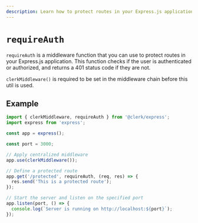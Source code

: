 ```yaml
---
description: Learn how to protect routes in your Express.js application using the `requireAuth` middleware function.
---
```


# `requireAuth`

`requireAuth` is a middleware function that you can use to protect routes in your Express.js application. This function checks if the user is authenticated or authorized, and returns a 401 status code if they are not.

`clerkMiddleware()` is required to be set in the middleware chain before this util is used.

## Example

```js
import { clerkMiddleware, requireAuth } from '@clerk/express';
import express from 'express';

const app = express();

const port = 3000;

// Apply centralized middleware
app.use(clerkMiddleware());

// Define a protected route
app.get('/protected', requireAuth, (req, res) => {
  res.send('This is a protected route');
});

// Start the server and listen on the specified port
app.listen(port, () => {
  console.log(`Server is running on http://localhost:${port}`);
});
```

